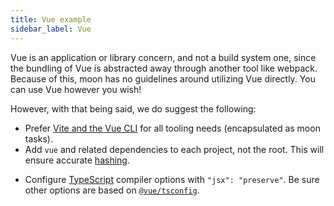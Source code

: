 ```yaml
---
title: Vue example
sidebar_label: Vue
---
```



Vue is an application or library concern, and not a build system one, since the bundling of Vue is
abstracted away through another tool like webpack. Because of this, moon has no guidelines around
utilizing Vue directly. You can use Vue however you wish!

However, with that being said, we do suggest the following:

- Prefer [Vite and the Vue CLI](https://vuejs.org/guide/scaling-up/tooling.html#ide-support) for all
  tooling needs (encapsulated as moon tasks).
- Add `vue` and related dependencies to each project, not the root. This will ensure accurate
  [hashing](../../concepts/cache#hashing).

<AddDepsTabs dep="vue" package="<project>" />

- Configure [TypeScript](./typescript) compiler options with `"jsx": "preserve"`. Be sure other
  options are based on
  [`@vue/tsconfig`](https://vuejs.org/guide/typescript/overview.html#configuring-tsconfig-json).
